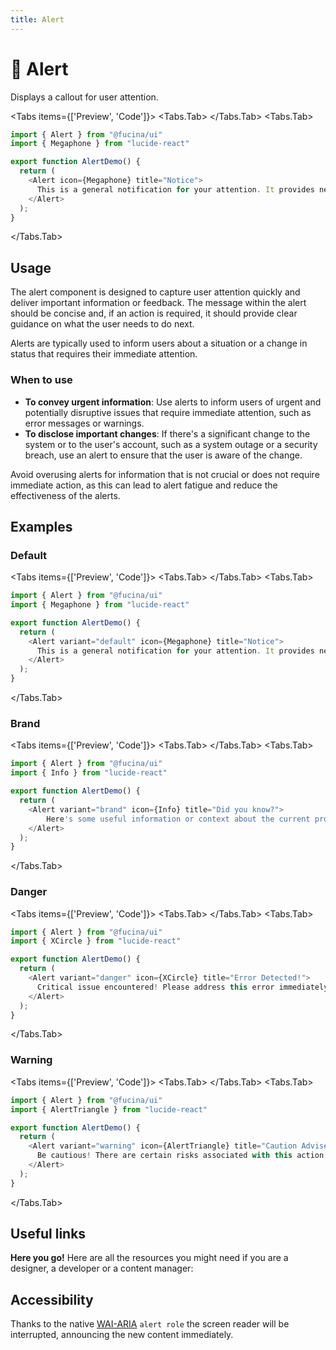 ```yaml
---
title: Alert
---
```




# 💠 Alert

Displays a callout for user attention.

<Tabs items={['Preview', 'Code']}>
<Tabs.Tab>
<AlertPreview />
</Tabs.Tab>
<Tabs.Tab>
```js copy filename="alert.tsx"
import { Alert } from "@fucina/ui"
import { Megaphone } from "lucide-react"

export function AlertDemo() {
  return (
    <Alert icon={Megaphone} title="Notice">
      This is a general notification for your attention. It provides neutral information or basic reminders for everyday tasks.
    </Alert>
  );
}
```
</Tabs.Tab>
</Tabs>

## Usage

The alert component is designed to capture user attention quickly and deliver important information or feedback. The message within the alert should be concise and, if an action is required, it should provide clear guidance on what the user needs to do next.

Alerts are typically used to inform users about a situation or a change in status that requires their immediate attention.

### When to use

- **To convey urgent information**: Use alerts to inform users of urgent and potentially disruptive issues that require immediate attention, such as error messages or warnings.
- **To disclose important changes**: If there's a significant change to the system or to the user's account, such as a system outage or a security breach, use an alert to ensure that the user is aware of the change.

Avoid overusing alerts for information that is not crucial or does not require immediate action, as this can lead to alert fatigue and reduce the effectiveness of the alerts.

## Examples

### Default

<Tabs items={['Preview', 'Code']}>
<Tabs.Tab>
<AlertPreview />
</Tabs.Tab>
<Tabs.Tab>
```js copy {6} /variant="default"/ filename="alert.tsx"
import { Alert } from "@fucina/ui"
import { Megaphone } from "lucide-react"

export function AlertDemo() {
  return (
    <Alert variant="default" icon={Megaphone} title="Notice">
      This is a general notification for your attention. It provides neutral information or basic reminders for everyday tasks.
    </Alert>
  );
}
```
</Tabs.Tab>
</Tabs>

### Brand

<Tabs items={['Preview', 'Code']}>
<Tabs.Tab>
<AlertBrand />
</Tabs.Tab>
<Tabs.Tab>
```js copy {6} /variant="brand"/ filename="alert.tsx"
import { Alert } from "@fucina/ui"
import { Info } from "lucide-react"

export function AlertDemo() {
  return (
    <Alert variant="brand" icon={Info} title="Did you know?">
        Here's some useful information or context about the current process or section that might be helpful to you.
    </Alert>
  );
}
```
</Tabs.Tab>
</Tabs>

### Danger

<Tabs items={['Preview', 'Code']}>
<Tabs.Tab>
<AlertDanger />
</Tabs.Tab>
<Tabs.Tab>
```js copy {6} /variant="danger"/ filename="alert.tsx"
import { Alert } from "@fucina/ui"
import { XCircle } from "lucide-react"

export function AlertDemo() {
  return (
    <Alert variant="danger" icon={XCircle} title="Error Detected!">
      Critical issue encountered! Please address this error immediately to prevent system failure or data loss.
    </Alert>
  );
}
```
</Tabs.Tab>
</Tabs>

### Warning

<Tabs items={['Preview', 'Code']}>
<Tabs.Tab>
<AlertWarning />
</Tabs.Tab>
<Tabs.Tab>
```js copy {6} /variant="warning"/ filename="alert.tsx"
import { Alert } from "@fucina/ui"
import { AlertTriangle } from "lucide-react"

export function AlertDemo() {
  return (
    <Alert variant="warning" icon={AlertTriangle} title="Caution Advised">
      Be cautious! There are certain risks associated with this action. Review and proceed with care.
    </Alert>
  );
}
```
</Tabs.Tab>
</Tabs>

## Useful links

**Here you go!** Here are all the resources you might need if you are a designer, a developer or a content manager:

<Cards className="mt-8">
  <Card
    title="🤖 Storybook"
    href="https://fucina-storybook.vercel.app/?path=/docs/components-alert--documentation"
  />
  <Card
    title="🪄 Figma"
    href="https://www.figma.com/design/Jfto7FUoU7mSpnv9uESD60/%F0%9F%94%A5-Fucina---Design-System?node-id=613-22656&t=djNmFHh9aJkVZtk7-1"
  />
</Cards>

## Accessibility

Thanks to the native [WAI-ARIA](https://developer.mozilla.org/en-US/docs/Web/Accessibility/ARIA/Roles/alert_role) `alert role` the screen reader will be interrupted, announcing the new content immediately.
